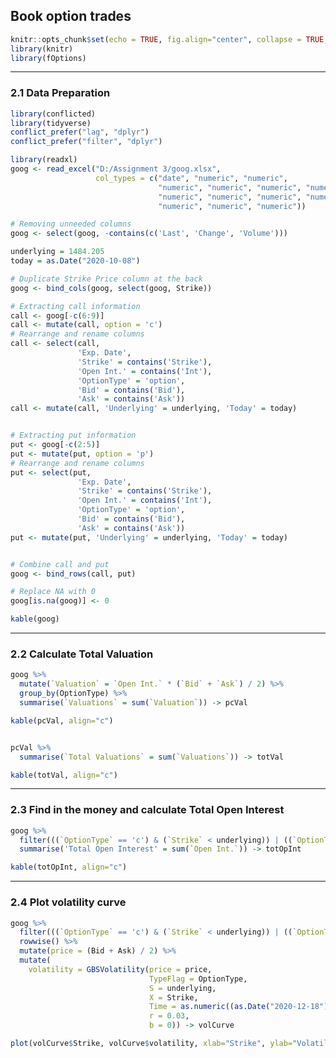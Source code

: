 ## Book option trades

```r
knitr::opts_chunk$set(echo = TRUE, fig.align="center", collapse = TRUE, cache = TRUE, warning = FALSE)
library(knitr)
library(fOptions)
```

---

### 2.1 Data Preparation
```r
library(conflicted)
library(tidyverse)
conflict_prefer("lag", "dplyr")
conflict_prefer("filter", "dplyr")

library(readxl)
goog <- read_excel("D:/Assignment 3/goog.xlsx", 
                   col_types = c("date", "numeric", "numeric", 
                                 "numeric", "numeric", "numeric", "numeric", 
                                 "numeric", "numeric", "numeric", "numeric", 
                                 "numeric", "numeric", "numeric"))

# Removing unneeded columns
goog <- select(goog, -contains(c('Last', 'Change', 'Volume')))

underlying = 1484.205
today = as.Date("2020-10-08")

# Duplicate Strike Price column at the back
goog <- bind_cols(goog, select(goog, Strike))

# Extracting call information
call <- goog[-c(6:9)]
call <- mutate(call, option = 'c')
# Rearrange and rename columns
call <- select(call,
               'Exp. Date',
               'Strike' = contains('Strike'),
               'Open Int.' = contains('Int'),
               'OptionType' = 'option',
               'Bid' = contains('Bid'),
               'Ask' = contains('Ask'))
call <- mutate(call, 'Underlying' = underlying, 'Today' = today)


# Extracting put information
put <- goog[-c(2:5)]
put <- mutate(put, option = 'p')
# Rearrange and rename columns
put <- select(put,
               'Exp. Date',
               'Strike' = contains('Strike'),
               'Open Int.' = contains('Int'),
               'OptionType' = 'option',
               'Bid' = contains('Bid'),
               'Ask' = contains('Ask'))
put <- mutate(put, 'Underlying' = underlying, 'Today' = today)


# Combine call and put
goog <- bind_rows(call, put)

# Replace NA with 0
goog[is.na(goog)] <- 0

kable(goog)
```

---

### 2.2 Calculate Total Valuation
```r
goog %>%
  mutate(`Valuation` = `Open Int.` * (`Bid` + `Ask`) / 2) %>%
  group_by(OptionType) %>%
  summarise(`Valuations` = sum(`Valuation`)) -> pcVal

kable(pcVal, align="c")


pcVal %>%
  summarise(`Total Valuations` = sum(`Valuations`)) -> totVal

kable(totVal, align="c")

```

---

### 2.3 Find in the money and calculate Total Open Interest

```r
goog %>%
  filter(((`OptionType` == 'c') & (`Strike` < underlying)) | ((`OptionType` == 'p') & (`Strike` > underlying))) %>%
  summarise('Total Open Interest' = sum(`Open Int.`)) -> totOpInt

kable(totOpInt, align="c")
```

---

### 2.4 Plot volatility curve

```r
goog %>%
  filter(((`OptionType` == 'c') & (`Strike` < underlying)) | ((`OptionType` == 'p') & (`Strike` > underlying))) %>%
  rowwise() %>%
  mutate(price = (Bid + Ask) / 2) %>%
  mutate(
    volatility = GBSVolatility(price = price,
                               TypeFlag = OptionType,
                               S = underlying,
                               X = Strike,
                               Time = as.numeric((as.Date("2020-12-18") - as.Date(today)))/365,
                               r = 0.03,
                               b = 0)) -> volCurve

plot(volCurve$Strike, volCurve$volatility, xlab="Strike", ylab="Volatility", type="l")
```